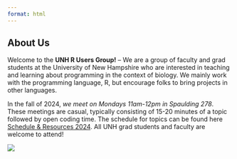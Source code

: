 ```yaml
---
format: html
---
```


## About Us

::: {.grid}

::: {.g-col-7}

Welcome to the **UNH R Users Group!** -- We are a group of faculty and grad students at the University of New Hampshire who are interested in teaching and learning about programming in the context of biology. We mainly work with the programming language, R, but encourage folks to bring projects in other languages. 

In the fall of 2024, *we meet on Mondays 11am-12pm in Spaulding 278*. These meetings are casual, typically consisting of 15-20 minutes of a topic followed by open coding time. The schedule for topics can be found here [Schedule & Resources 2024](schedule.qmd). All UNH grad students and faculty are welcome to attend!

:::

::: {.g-col-4}

![](images/UNH_RUsers.png)

:::

:::


